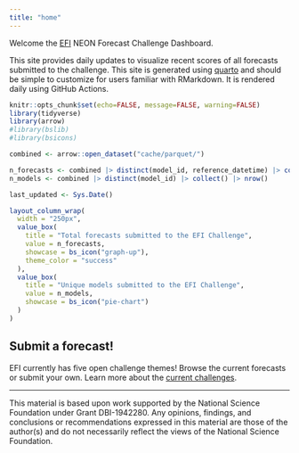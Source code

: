 ```yaml
---
title: "home"
---
```


Welcome the [EFI](https://ecoforecast.org) NEON Forecast Challenge Dashboard.

This site provides daily updates to visualize recent scores of all forecasts submitted to the challenge. This site is generated using [quarto](https://quarto.org) and should be simple to customize for users familiar with RMarkdown. It is rendered daily using GitHub Actions.



```r
knitr::opts_chunk$set(echo=FALSE, message=FALSE, warning=FALSE)
library(tidyverse)
library(arrow)
#library(bslib)
#library(bsicons)
```


```r
combined <- arrow::open_dataset("cache/parquet/")

n_forecasts <- combined |> distinct(model_id, reference_datetime) |> collect() |> nrow()
n_models <- combined |> distinct(model_id) |> collect() |> nrow()

last_updated <- Sys.Date()

```

```r

layout_column_wrap(
  width = "250px",
  value_box(
    title = "Total forecasts submitted to the EFI Challenge", 
    value = n_forecasts,
    showcase = bs_icon("graph-up"),
    theme_color = "success" 
  ),
  value_box(
    title = "Unique models submitted to the EFI Challenge", 
    value = n_models,
    showcase = bs_icon("pie-chart")
  )
)

```


## Submit a forecast!

EFI currently has five open challenge themes! 
Browse the current forecasts or submit your own. Learn more about the [current challenges](https://projects.ecoforecast.org/neon4cast-docs).





------------------------------------------------------------------------

This material is based upon work supported by the National Science Foundation under Grant DBI-1942280. Any opinions, findings, and conclusions or recommendations expressed in this material are those of the author(s) and do not necessarily reflect the views of the National Science Foundation.
